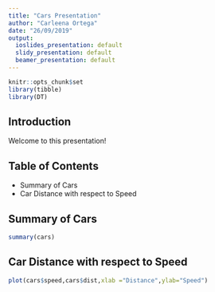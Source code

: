 ```yaml
---
title: "Cars Presentation"
author: "Carleena Ortega"
date: "26/09/2019"
output:
  ioslides_presentation: default
  slidy_presentation: default
  beamer_presentation: default
---
```


```r
knitr::opts_chunk$set
library(tibble)
library(DT)
```

## **Introduction**

Welcome to this presentation!

## **Table of Contents**

- Summary of Cars
- Car Distance with respect to Speed

## **Summary of Cars**

```r
summary(cars)
```

## **Car Distance with respect to Speed**

```r
plot(cars$speed,cars$dist,xlab ="Distance",ylab="Speed")
```



